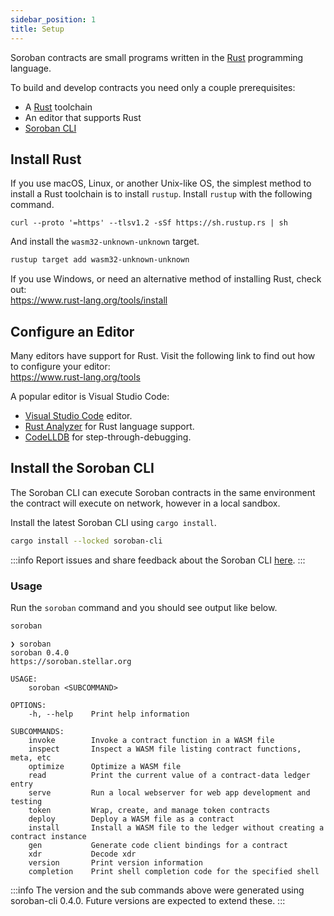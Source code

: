 ```yaml
---
sidebar_position: 1
title: Setup
---
```


Soroban contracts are small programs written in the [Rust] programming language.

To build and develop contracts you need only a couple prerequisites:

- A [Rust] toolchain
- An editor that supports Rust
- [Soroban CLI]

## Install Rust

If you use macOS, Linux, or another Unix-like OS, the simplest method to install
a Rust toolchain is to install `rustup`. Install `rustup` with the following
command.

```
curl --proto '=https' --tlsv1.2 -sSf https://sh.rustup.rs | sh
```

And install the `wasm32-unknown-unknown` target.

```sh
rustup target add wasm32-unknown-unknown
```

If you use Windows, or need an alternative method of installing Rust, check out:  
https://www.rust-lang.org/tools/install

## Configure an Editor

Many editors have support for Rust. Visit the following link to find out how to
configure your editor:  
https://www.rust-lang.org/tools

A popular editor is Visual Studio Code:

- [Visual Studio Code] editor.
- [Rust Analyzer] for Rust language support.
- [CodeLLDB] for step-through-debugging.

[Visual Studio Code]: https://code.visualstudio.com
[Rust Analyzer]: https://marketplace.visualstudio.com/items?itemName=rust-lang.rust-analyzer
[CodeLLDB]: https://marketplace.visualstudio.com/items?itemName=vadimcn.vscode-lldb

## Install the Soroban CLI

The Soroban CLI can execute Soroban contracts in the same environment the
contract will execute on network, however in a local sandbox.

Install the latest Soroban CLI using `cargo install`.

```sh
cargo install --locked soroban-cli
```

:::info
Report issues and share feedback about the Soroban CLI
[here](https://github.com/stellar/soroban-cli/issues/new/choose).
:::

### Usage

Run the `soroban` command and you should see output like below.

```sh
soroban
```

```
❯ soroban
soroban 0.4.0
https://soroban.stellar.org

USAGE:
    soroban <SUBCOMMAND>

OPTIONS:
    -h, --help    Print help information

SUBCOMMANDS:
    invoke        Invoke a contract function in a WASM file
    inspect       Inspect a WASM file listing contract functions, meta, etc
    optimize      Optimize a WASM file
    read          Print the current value of a contract-data ledger entry
    serve         Run a local webserver for web app development and testing
    token         Wrap, create, and manage token contracts
    deploy        Deploy a WASM file as a contract
    install       Install a WASM file to the ledger without creating a contract instance
    gen           Generate code client bindings for a contract
    xdr           Decode xdr
    version       Print version information
    completion    Print shell completion code for the specified shell
```

:::info
The version and the sub commands above were generated using soroban-cli 0.4.0. Future versions are expected to extend these.
:::

[Rust]: https://www.rust-lang.org/
[Soroban CLI]: setup#install-the-soroban-cli
